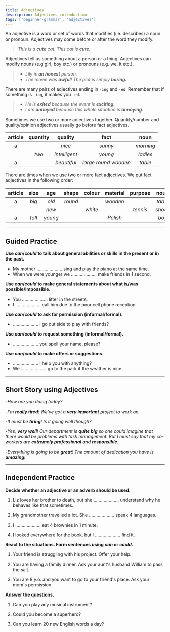 ```yaml
---
title: Adjectives
description: Adjectives introduction
tags: ['beginner-grammar', 'adjectives']
---
```



An adjective is a word or set of words that modifies (i.e. describes) a noun or pronoun. Adjectives may come before or after the word they modify.

> _This is a **cute** cat. This cat is **cute**._

Adjectives tell us something about a person or a thing. Adjectives can modify nouns (e.g girl, boy etc.) or pronouns (e.g. we, it etc.).

> - _Lily is **an honest** person._
> - _The movie was **awful**! The plot is simply **boring.**_

There are many pairs of adjectives ending in `-ing` and `-ed`. Remember that if something is `-ing`, it makes you `-ed`.

> - _He is **exited** because the event is **exciting**._
> - _I am **annoyed** because this whole situation is **annoying**._

Sometimes we use two or more adjectives together. Quantity/number and quality/opinion adjectives usually go before fact adjectives.

| article | quantity |    quality    |         fact         |   noun    |
| :-----: | :------: | :-----------: | :------------------: | :-------: |
|    a    |          |    _nice_     |       _sunny_        | _morning_ |
|         |  _two_   | _intelligent_ |       _young_        | _ladies_  |
|    a    |          |  _beautiful_  | _large round wooden_ |  _table_  |

There are times when we use two or more fact adjectives. We put fact adjectives in the following order:

| article |  size  |   age   |  shape  | colour  | material | purpose  |  noun   |
| :-----: | :----: | :-----: | :-----: | :-----: | :------: | :------: | :-----: |
|    a    | _big_  |  _old_  | _round_ |         | _wooden_ |          | _table_ |
|         |        |  _new_  |         | _white_ |          | _tennis_ | _shoes_ |
|    a    | _tall_ | _young_ |         |         | _Polish_ |          |  _boy_  |

---

## Guided Practice

**Use _can_/_could_ to talk about general abilities or skills in the present or in the past.**

- My mother .................... sing and play the piano at the same time. <InfoTooltip label="can" />
- When we were younger we .................... make friends in 1 second. <InfoTooltip label="could" />

**Use _can_/_could_ to make general statements about what is/was possible/impossible.**

- You .................... litter in the streets. <InfoTooltip label="can't" />
- I .................... call him due to the poor cell phone reception. <InfoTooltip label="couldn't" />

**Use _can_/_could_ to ask for permission (informal/formal).**

- .................... I go out side to play with friends? <InfoTooltip label="Can" />

**Use _can_/_could_ to request something (informal/formal).**

- .................... you spell your name, please? <InfoTooltip label="Could" />

**Use _can_/_could_ to make offers or suggestions.**

- .................... I help you with anything? <InfoTooltip label="Can" />
- We .................... go to the park if the weather is nice. <InfoTooltip label="could" />

---

## Short Story using Adjectives

-_How are you doing today?_

-_I'm **really tired**! We've got a **very important** project to work on._

-_It must be **tiring**! Is it going well though?_

-_Yes, **very well**! Our department is **quite big** so one could imagine that there would be problems with task management. But I must say that my co-workers are **extremely professional** and **responsible**._

-_Everything is going to be **great**! The amount of dedication you have is **amazing**!_

---

## Independent Practice

**Decide whether an adjective or an adverb should be used.**

1. Liz loves her brother to death, but she .................... understand why he behaves like that sometimes. <InfoTooltip label="can't" />

2. My grandmother travelled a lot. She .................... speak 4 languages. <InfoTooltip label="could" />

3. I .................... eat 4 brownies in 1 minute. <InfoTooltip label="can" />

4. I looked everywhere for the book. but I .................... find it. <InfoTooltip label="couldn't" />

**React to the situations. Form sentences using _can_ or _could_.**

1. Your friend is struggling with his project. Offer your help. <InfoTooltip label="I can help you with your project." />

2. You are having a family dinner. Ask your aunt's husband William to pass the salt. <InfoTooltip label="William, could you pass the salt, please?" />

3. You are 8 y.o. and you want to go to your friend's place. Ask your mom's permission. <InfoTooltip label="Mom, can I go to my friend's house, please?" />

**Answer the questions.**

1. Can you play any musical instrument? <InfoTooltip label="Yes, I can play guitar." />

2. Could you become a superhero? <InfoTooltip label="No, I couldn't become a superhero because I'm too anxious." />

3. Can you learn 20 new English words a day? <InfoTooltip label="Yes, I can learn 20 new English words a day." />
